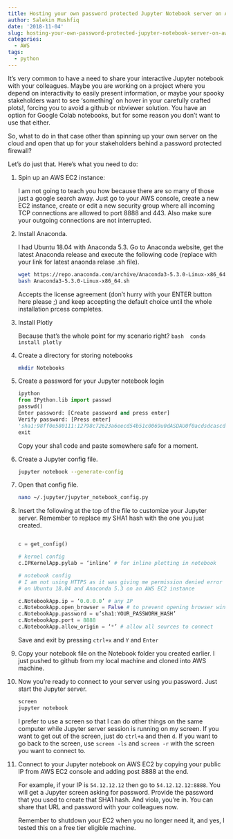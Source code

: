 ```yaml
---
title: Hosting your own password protected Jupyter Notebook server on AWS
author: Salekin Mushfiq
date: '2018-11-04'
slug: hosting-your-own-password-protected-jupyter-notebook-server-on-aws
categories:
  - AWS
tags:
  - python
---
```


It's very common to have a need to share your interactive Jupyter notebook with your colleagues. Maybe you are working on a project where you depend on interactivity to easily present information, or maybe your spooky stakeholders want to see 'something' on hover in your carefully crafted plots!, forcing you to avoid a github or nbviewer solution. You have an option for Google Colab notebooks, but for some reason you don't want to use that either.

So, what to do in that case other than spinning up your own server on the cloud and open that up for your stakeholders behind a password protected firewall?

Let's do just that. Here's what you need to do:

1. Spin up an AWS EC2 instance:
   
    I am not going to teach you how because there are so many of those just a google search away.  Just go to your AWS console, create a new EC2 instance, create or edit a new security group where all incoming TCP connections are allowed to port 8888 and 443.  Also make sure your outgoing connections are not interrupted. 
    
2. Install Anaconda. 

    I had Ubuntu 18.04 with Anaconda 5.3. Go to Anaconda website, get the latest Anaconda release and execute the following code (replace with your link for latest anaonda relase .sh file).
```bash
wget https://repo.anaconda.com/archive/Anaconda3-5.3.0-Linux-x86_64.sh
bash Anaconda3-5.3.0-Linux-x86_64.sh
```
Accepts the license agreement (don't hurry with your ENTER button here please ;) and keep accepting the default choice until the whole installation prcess completes.

3. Install Plotly

    Because that's the whole point for my scenario right?
    ```bash
    conda install plotly
    ```
    
4. Create a directory for storing notebooks

    ```bash
    mkdir Notebooks
    ```
    
5. Create a password for your Jupyter notebook login

    ```python
    ipython
    from IPython.lib import passwd
    passwd()
    Enter password: [Create password and press enter] 
    Verify password: [Press enter]
    'sha1:98ff0e580111:12798c72623a6eecd54b51c0069u0dASDAU0f0acdsdcascd'
    exit
    ```
    Copy your sha1 code and paste somewhere safe for a moment.

6. Create a Jupyter config file.

    ```bash
    jupyter notebook --generate-config
    ```

7. Open that config file.

    ```bash
    nano ~/.jupyter/jupyter_notebook_config.py
    ```
    
8. Insert the following at the top of the file to customize your Jupyter server. Remember to replace my SHA1 hash with the one you just created.

    ```python
    
    c = get_config()
    
    # kernel config
    c.IPKernelApp.pylab = ‘inline’ # for inline plotting in notebook
    
    # notebook config
    # I am not using HTTPS as it was giving me permission denied error (Err no 13)
    # on Ubuntu 18.04 and Anaconda 5.3 on an AWS EC2 instance
    
    c.NotebookApp.ip = ‘0.0.0.0’ # any IP
    c.NotebookApp.open_browser = False # to prevent opening browser window automatically when jupyter starts
    c.NotebookApp.password = u’sha1:YOUR_PASSWORH_HASH’
    c.NotebookApp.port = 8888
    c.NotebookApp.allow_origin = ‘*’ # allow all sources to connect
    ```
    Save and exit by pressing `ctrl+x` and `Y` and `Enter`
    
9. Copy your notebook file on the Notebook folder you created earlier. I just pushed to github from my local machine and cloned into AWS machine.

10. Now you're ready to connect to your server using you password. Just start the Jupyter server.

    ```bash
    screen
    jupyter notebook
    ```
    I prefer to use a screen so that I can do other things on the same computer while Jupyter server session is running on my screen. If you want to get out of the screen, just do `ctrl+a` and then `d`. If you want to go back to the screen, use `screen -ls` and `screen -r` with the screen you want to connect to.
    
11. Connect to your Jupyter notebook on AWS EC2 by copying your public IP from AWS EC2 console and adding post 8888 at the end. 

    For example, if your IP is `54.12.12.12` then go to `54.12.12.12:8888`. You will get a Jupyter screen asking for password. Provide the password that you used to create that SHA1 hash. And viola, you're in. You can share that URL and password with your colleagues now. 
    
    Remember to shutdown your EC2 when you no longer need it, and yes, I tested this on a free tier eligible machine.
